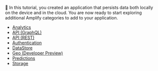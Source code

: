 👏 In this tutorial, you created an application that persists data both locally on the device and in the cloud. You are now ready to start exploring additional Amplify categories to add to your application.

- [Analytics](/lib/analytics/getting-started)
- [API (GraphQL)](/lib/graphqlapi/getting-started)
- [API (REST)](/lib/restapi/getting-started)
- [Authentication](/lib/auth/getting-started)
- [DataStore](/lib/datastore/getting-started)
- [Geo (Developer Preview)](/lib/geo/getting-started)
- [Predictions](/lib/predictions/getting-started)
- [Storage](/lib/storage/getting-started)